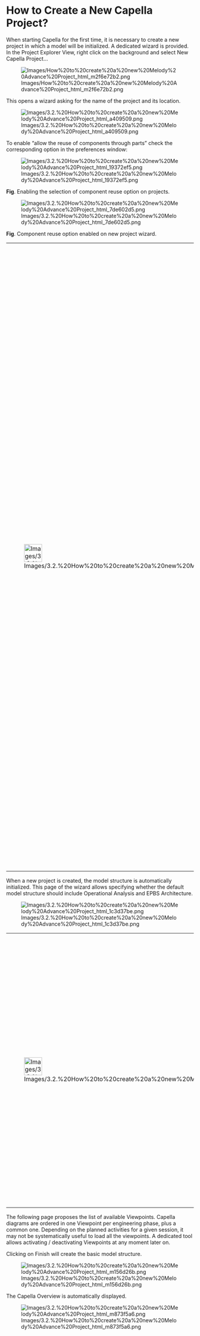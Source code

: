 = How to Create a New Capella Project? =

When starting Capella for the first time, it is necessary to create a new project in which a model will be initialized. A dedicated wizard is provided. In the Project Explorer View, right click on the background and select New Capella Project&hellip;

[[Image:Images/How%20to%20create%20a%20new%20Melody%20Advance%20Project_html_m2f6e72b2.png]]

This opens a wizard asking for the name of the project and its location.

[[Image:Images/3.2.%20How%20to%20create%20a%20new%20Melody%20Advance%20Project_html_a409509.png]]

To enable &ldquo;allow the reuse of components through parts&rdquo; check the corresponding option in the preferences window:

[[Image:Images/3.2.%20How%20to%20create%20a%20new%20Melody%20Advance%20Project_html_19372ef5.png]]

'''Fig'''. Enabling the selection of component reuse option on projects.

[[Image:Images/3.2.%20How%20to%20create%20a%20new%20Melody%20Advance%20Project_html_7de602d5.png]]

'''Fig'''. Component reuse option enabled on new project wizard.

{| border="1"
|-
| 
[[Image:Images/3.2.%20How%20to%20create%20a%20new%20Melody%20Advance%20Project_html_3c78e109.png|48x48px]]


| 
On this page of the wizard, the strategy regarding the management of Components and Parts has to be defined.

* When reuse of components is allowed, it means Components are seen as &ldquo;types&rdquo;. Several Parts can be typed by a same Component. While this alternative may be closer to UML / SysML way of managing of Components / Blocks, it also requires a deeper understanding of the relationships between Types, Parts and Instances.

* When reuse of components though Parts is not allowed, Components are seen as &ldquo;instances&rdquo;. Concretely, the &ldquo;Part&rdquo; concept is almost hidden by the tool, letting the end user focus only on Components. Reuse is managed using Patterns (see dedicated documentation).

* The default setting is No. Unless having motivated reasons, this default choice is the one make when following the Arcadia methodology.

* Once a model has been started with one of these two alternatives, it requires an advanced level of expertise to switch back to the other alternative. Should this be needed, please contact Capella support.

|}  
When a new project is created, the model structure is automatically initialized. This page of the wizard allows specifying whether the default model structure should include Operational Analysis and EPBS Architecture.


[[Image:Images/3.2.%20How%20to%20create%20a%20new%20Melody%20Advance%20Project_html_1c3d37be.png]]


{| border="1"
|-
| 
[[Image:Images/3.2.%20How%20to%20create%20a%20new%20Melody%20Advance%20Project_html_3c78e109.png|48x48px]]


| 
Whatever the choice made in this page of the wizard, it remains possible to modify this selection after the creation of the project:


* Either by adding manually Operational Analysis or EPBS
* Either by removing Operational Analysis or EPBS. This case leads to deletion of the associated parts of the model. A confirmation request is raised to protect the user against accidental deletion.

|}  
The following page proposes the list of available Viewpoints. Capella diagrams are ordered in one Viewpoint per engineering phase, plus a common one. Depending on the planned activities for a given session, it may not be systematically useful to load all the viewpoints. A dedicated tool allows activating / deactivating Viewpoints at any moment later on.


Clicking on Finish will create the basic model structure.


[[Image:Images/3.2.%20How%20to%20create%20a%20new%20Melody%20Advance%20Project_html_m156d26b.png]]


The Capella Overview is automatically displayed.


[[Image:Images/3.2.%20How%20to%20create%20a%20new%20Melody%20Advance%20Project_html_m873f5a6.png]]

